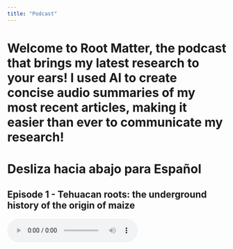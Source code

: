 ```yaml
---
title: "Podcast"
---
```


<head>
<script async src="https://www.googletagmanager.com/gtag/js?id=G-ERV5WXQZ44"></script>
<script>
  window.dataLayer = window.dataLayer || [];
  function gtag(){dataLayer.push(arguments);}
  gtag('js', new Date());

  gtag('config', 'G-ERV5WXQZ44');
</script>
</head> 

# Welcome to **Root Matter**, the podcast that brings my latest research to your ears! I used AI to create concise audio summaries of my most recent articles, making it easier than ever to communicate my research!
# Desliza hacia abajo para **Español**

##
## **Episode 1 - Tehuacan roots: the underground history of the origin of maize**

<audio controls>
  <source src="Episode1_English.wav" type="audio/wav">
  Your browser does not support the audio element.
</audio>

##
## **Episode 2 - Efficient roots: less nitrogen, more maize!**

<audio controls>
  <source src="Episode2_English.wav" type="audio/wav">
  Your browser does not support the audio element.
</audio>

##
## **Episode 3 - The Journey of Maize to Peru**

<audio controls>
  <source src="Episode3_English.wav" type="audio/wav">
  Your browser does not support the audio element.
</audio>

##
## **Episode 4 - The Power of Thick Roots: How Maize Cell Walls Fight Drought**

<audio controls>
  <source src="Episode4_English.wav" type="audio/wav">
  Your browser does not support the audio element.
</audio>

##
## **Episode 5 - Back to the future: simulations of the past to understand modern maize**

<audio controls>
  <source src="Episode5_English.wav" type="audio/wav">
  Your browser does not support the audio element.
</audio>

##
## **Episode 6 - The root cortex of the Poaceae: a diverse, dynamic, and dispensable tissue**

<audio controls>
  <source src="Episode6_English.wav" type="audio/wav">
  Your browser does not support the audio element.
</audio>

##
## **Episode 7 - Simulating Success Belowground: Engineering Maize Roots for Stress Adaptation**

<audio controls>
  <source src="Episode7_English.wav" type="audio/wav">
  Your browser does not support the audio element.
</audio>

## __________________________________________________________________
##
# Version en Español
##
# ¡Bienvenidos a **Raiz del Asunto**, el podcast que trae mis últimas investigaciones a tus oídos! ¡Usé Inteligencia Artificial para crear resúmenes de audio concisos de mis artículos más recientes, y con esto mejorar la comunicación de mi investigación!

##
## **Episodio 1 - Raíces de Tehuacán: La Historia Oculta del Maíz Antiguo**

<audio controls>
  <source src="Episode1_Espanol.wav" type="audio/wav">
  Your browser does not support the audio element.
</audio>

##
## **Episodio 2 - Raíces Eficientes: Menos Nitrógeno, Más Maíz!**

<audio controls>
  <source src="Episode2_Espanol.wav" type="audio/wav">
  Your browser does not support the audio element.
</audio>

##
## **Episodio 3 - La Travesía del Maíz hacia el Perú**

<audio controls>
  <source src="Episode3_Espanol.wav" type="audio/wav">
  Your browser does not support the audio element.
</audio>

##
## **Episodio 4 - El Poder de las Raíces Gruesas: las Paredes Celulares del Maíz ayudan contra la Sequía**

<audio controls>
  <source src="Episode4_Espanol.wav" type="audio/wav">
  Your browser does not support the audio element.
</audio>

##
## **Episodio 5 - Volver al futuro: simulaciones del pasado para entender el maiz moderno**

<audio controls>
  <source src="Episode5_Espanol.wav" type="audio/wav">
  Your browser does not support the audio element.
</audio>

##
## **Episodio 6 - El Córtex Radicular de Poaceae: Diverso, Dinámico y Prescindible**

<audio controls>
  <source src="Episode6_Espanol.wav" type="audio/wav">
  Your browser does not support the audio element.
</audio>

##
## **Episodio 7 - Simulando el Éxito Subterráneo: Diseñando Raíces de Maíz para Adaptarse al Estrés**

<audio controls>
  <source src="Episode7_Espanol.wav" type="audio/wav">
  Your browser does not support the audio element.
</audio>

<script>
document.addEventListener('DOMContentLoaded', function() {
  const audioPlayers = document.querySelectorAll('audio');

  audioPlayers.forEach(player => {
    player.addEventListener('play', function() {
      // Intentar obtener el nombre del archivo de la etiqueta <source>
      let audioSrc = 'Unknown Audio';
      const sourceElement = player.querySelector('source');
      if (sourceElement && sourceElement.src) {
        // Extraer solo el nombre del archivo de la URL completa
        const fullPath = sourceElement.src;
        audioSrc = fullPath.substring(fullPath.lastIndexOf('/') + 1);
      }
      
      // Alternativamente, intentar obtener el título del encabezado anterior si existe
      // Esto es un poco más complejo y depende de la estructura HTML exacta.
      // Por simplicidad, nos quedaremos con el src del audio por ahora, 
      // pero podrías explorar 'player.previousElementSibling.previousElementSibling.innerText'
      // si el H2 siempre está dos elementos antes.
      // let audioTitleFromHeader = player.closest('div').querySelector('h2').innerText; // Esto es un ejemplo, puede necesitar ajuste

      console.log('Audio play event triggered for: ' + audioSrc); // Para depuración en la consola del navegador
      
      gtag('event', 'audio_play', {
        'audio_title': audioSrc,
        'page_title': document.title // Opcional: el título de la página
        // Puedes añadir más parámetros si lo necesitas
        // 'event_category': 'Podcast',
        // 'event_label': audioSrc
      });
    });
  });
});
</script>